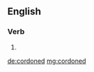 ==English==

===Verb===
{{head|en|verb form}}

# {{en-past of|cordon}}

[[de:cordoned]]
[[mg:cordoned]]